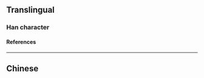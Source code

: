 {{character info}}
==Translingual==

===Han character===
{{Han char|rn=72|rad=日|as=13|sn=17|four=|canj=AAAH|ids=⿱晶㐱}}

====References====
{{Han ref|kx=0500.290|dkj=14197|dj=0870.200|hdz=21538.060|uh=66D1}}

----

==Chinese==
{{zh-see|參|a|Three Stars mansion}}